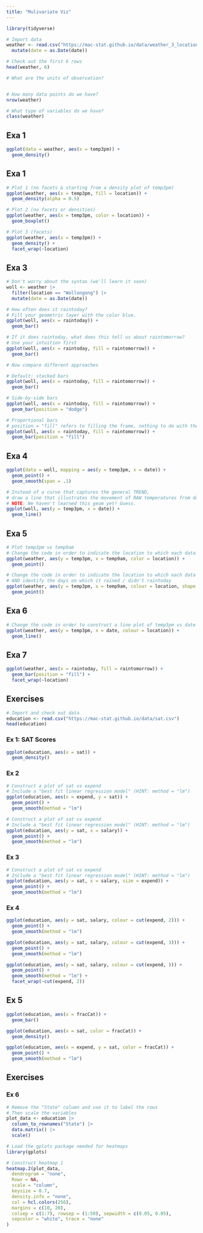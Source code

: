 ```yaml
---
title: "Mulivariate Viz"
---
```


```r
library(tidyverse)

# Import data
weather <- read.csv("https://mac-stat.github.io/data/weather_3_locations.csv") |> 
  mutate(date = as.Date(date))  

# Check out the first 6 rows
head(weather, 6)

# What are the units of observation?


# How many data points do we have? 
nrow(weather)

# What type of variables do we have?
class(weather)
```
## Exa 1

```r
ggplot(data = weather, aes(x = temp3pm)) +
  geom_density()
```

## Exa 1

```r
# Plot 1 (no facets & starting from a density plot of temp3pm)
ggplot(weather, aes(x = temp3pm, fill = location)) + 
  geom_density(alpha = 0.5)
```

```r
# Plot 2 (no facets or densities)
ggplot(weather, aes(x = temp3pm, color = location)) + 
  geom_boxplot()
```

```r
# Plot 3 (facets)
ggplot(weather, aes(x = temp3pm)) + 
  geom_density() +
  facet_wrap(~location)
```

## Exa 3

```r
# Don't worry about the syntax (we'll learn it soon)
woll <- weather |>
  filter(location == "Wollongong") |> 
  mutate(date = as.Date(date))  
```

```r
# How often does it raintoday?
# Fill your geometric layer with the color blue.
ggplot(woll, aes(x = raintoday)) + 
  geom_bar()
```

```r
# If it does raintoday, what does this tell us about raintomorrow?
# Use your intuition first
ggplot(woll, aes(x = raintoday, fill = raintomorrow)) + 
  geom_bar()
```

```r
# Now compare different approaches

# Default: stacked bars
ggplot(woll, aes(x = raintoday, fill = raintomorrow)) + 
  geom_bar()
```

```r
# Side-by-side bars
ggplot(woll, aes(x = raintoday, fill = raintomorrow)) + 
  geom_bar(position = "dodge")
```

```r
# Proportional bars
# position = "fill" refers to filling the frame, nothing to do with the color-related fill
ggplot(woll, aes(x = raintoday, fill = raintomorrow)) + 
  geom_bar(position = "fill")
```

## Exa 4

```r
ggplot(data = woll, mapping = aes(y = temp3pm, x = date)) +
  geom_point() +
  geom_smooth(span = .1)
```

```r
# Instead of a curve that captures the general TREND,
# draw a line that illustrates the movement of RAW temperatures from day to day
# NOTE: We haven't learned this geom yet! Guess.
ggplot(woll, aes(y = temp3pm, x = date)) +
  geom_line()
```
## Exa 5

```r
# Plot temp3pm vs temp9am
# Change the code in order to indicate the location to which each data point corresponds
ggplot(weather, aes(y = temp3pm, x = temp9am, color = location)) + 
  geom_point()
```



```r
# Change the code in order to indicate the location to which each data point corresponds
# AND identify the days on which it rained / didn't raintoday
ggplot(weather, aes(y = temp3pm, x = temp9am, colour = location, shape = raintoday)) + 
  geom_point()
```

## Exa 6

```r
# Change the code in order to construct a line plot of temp3pm vs date for each separate location (no points!)
ggplot(weather, aes(y = temp3pm, x = date, colour = location)) + 
  geom_line()
```
## Exa 7

```r
ggplot(weather, aes(x = raintoday, fill = raintomorrow)) +
  geom_bar(position = "fill") + 
  facet_wrap(~location)
```

## Exercises

```r
# Import and check out data
education <- read.csv("https://mac-stat.github.io/data/sat.csv")
head(education)
```

### Ex 1: SAT Scores

```r
ggplot(education, aes(x = sat)) +
  geom_density()
```

### Ex 2

```r
# Construct a plot of sat vs expend
# Include a "best fit linear regression model" (HINT: method = "lm")
ggplot(education, aes(x = expend, y = sat)) +
  geom_point() +
  geom_smooth(method = "lm")
```

```r
# Construct a plot of sat vs expend
# Include a "best fit linear regression model" (HINT: method = "lm")
ggplot(education, aes(y = sat, x = salary)) +
  geom_point() +
  geom_smooth(method = "lm")
```

### Ex 3

```r
# Construct a plot of sat vs expend
# Include a "best fit linear regression model" (HINT: method = "lm")
ggplot(education, aes(y = sat, x = salary, size = expend)) +
  geom_point() +
  geom_smooth(method = "lm")
```


### Ex 4

```r
ggplot(education, aes(y = sat, salary, colour = cut(expend, 2))) +
  geom_point() +
  geom_smooth(method = "lm")
```

```r
ggplot(education, aes(y = sat, salary, colour = cut(expend, 3))) +
  geom_point() +
  geom_smooth(method = "lm")
```


```r
ggplot(education, aes(y = sat, salary, colour = cut(expend, ))) +
  geom_point() +
  geom_smooth(method = "lm") +
  facet_wrap(~cut(expend, 2))
```

## Ex 5

```r
ggplot(education, aes(x = fracCat)) +
  geom_bar()
```

```r
ggplot(education, aes(x = sat, color = fracCat)) + 
  geom_density()
```

```r
ggplot(education, aes(x = expend, y = sat, color = fracCat)) +
  geom_point() +
  geom_smooth(method = "lm")
```

## Exercises 

### Ex 6

```r
# Remove the "State" column and use it to label the rows
# Then scale the variables
plot_data <- education |> 
  column_to_rownames("State") |> 
  data.matrix() |> 
  scale()

# Load the gplots package needed for heatmaps
library(gplots)

# Construct heatmap 1
heatmap.2(plot_data,
  dendrogram = "none",
  Rowv = NA, 
  scale = "column",
  keysize = 0.7, 
  density.info = "none",
  col = hcl.colors(256), 
  margins = c(10, 20),
  colsep = c(1:7), rowsep = (1:50), sepwidth = c(0.05, 0.05),
  sepcolor = "white", trace = "none"
)
```

